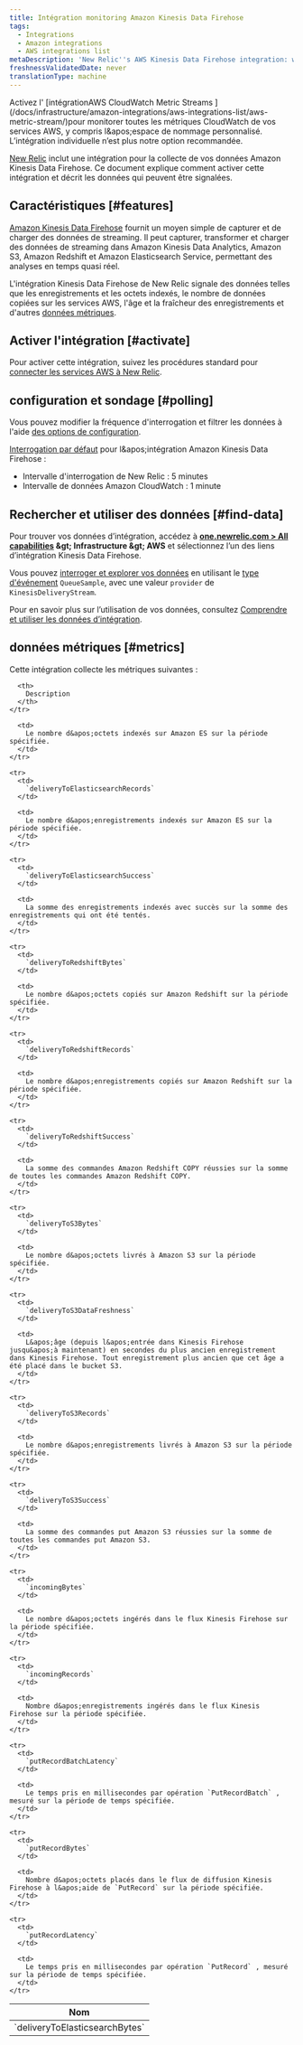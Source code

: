 ```yaml
---
title: Intégration monitoring Amazon Kinesis Data Firehose
tags:
  - Integrations
  - Amazon integrations
  - AWS integrations list
metaDescription: 'New Relic''s AWS Kinesis Data Firehose integration: what data it reports, and how to enable it.'
freshnessValidatedDate: never
translationType: machine
---
```


<Callout variant="important">
  Activez l&apos; [intégrationAWS CloudWatch Metric Streams ](/docs/infrastructure/amazon-integrations/aws-integrations-list/aws-metric-stream/)pour monitorer toutes les métriques CloudWatch de vos services AWS, y compris l&amp;apos;espace de nommage personnalisé. L’intégration individuelle n’est plus notre option recommandée.
</Callout>

[New Relic](/docs/infrastructure/introduction-infra-monitoring) inclut une intégration pour la collecte de vos données Amazon Kinesis Data Firehose. Ce document explique comment activer cette intégration et décrit les données qui peuvent être signalées.

## Caractéristiques [#features]

[Amazon Kinesis Data Firehose](https://aws.amazon.com/kinesis/firehose/) fournit un moyen simple de capturer et de charger des données de streaming. Il peut capturer, transformer et charger des données de streaming dans Amazon Kinesis Data Analytics, Amazon S3, Amazon Redshift et Amazon Elasticsearch Service, permettant des analyses en temps quasi réel.

L&apos;intégration Kinesis Data Firehose de New Relic signale des données telles que les enregistrements et les octets indexés, le nombre de données copiées sur les services AWS, l&apos;âge et la fraîcheur des enregistrements et d&apos;autres [données métriques](#metrics).

## Activer l&apos;intégration [#activate]

Pour activer cette intégration, suivez les procédures standard pour [connecter les services AWS à New Relic](/docs/infrastructure/infrastructure-integrations/getting-started/connect-aws-integrations-infrastructure).

## configuration et sondage [#polling]

Vous pouvez modifier la fréquence d&apos;interrogation et filtrer les données à l&apos;aide [des options de configuration](/docs/integrations/new-relic-integrations/getting-started/configure-polling-frequency-data-collection-cloud-integrations).

[Interrogation par défaut](/docs/infrastructure/amazon-integrations/aws-integrations-list/aws-polling-intervals-infrastructure-integrations) pour l&amp;apos;intégration Amazon Kinesis Data Firehose :

* Intervalle d&apos;interrogation de New Relic : 5 minutes
* Intervalle de données Amazon CloudWatch : 1 minute

## Rechercher et utiliser des données [#find-data]

Pour trouver vos données d’intégration, accédez à <DNT>**[one.newrelic.com &gt; All capabilities](https://one.newrelic.com/all-capabilities) &amp;gt; Infrastructure &amp;gt; AWS**</DNT> et sélectionnez l’un des liens d’intégration Kinesis Data Firehose.

Vous pouvez [interroger et explorer vos données](/docs/using-new-relic/data/understand-data/query-new-relic-data) en utilisant le [type d&apos;événement](/docs/data-apis/understand-data/new-relic-data-types/#event-data) `QueueSample`, avec une valeur `provider` de `KinesisDeliveryStream`.

Pour en savoir plus sur l’utilisation de vos données, consultez [Comprendre et utiliser les données d’intégration](/docs/infrastructure/integrations/find-use-infrastructure-integration-data).

## données métriques [#metrics]

Cette intégration collecte les métriques suivantes :

<table>
  <thead>
    <tr>
      <th style={{ width: "315" }}>
        Nom
      </th>

      <th>
        Description
      </th>
    </tr>
  </thead>

  <tbody>
    <tr>
      <td>
        `deliveryToElasticsearchBytes`
      </td>

      <td>
        Le nombre d&apos;octets indexés sur Amazon ES sur la période spécifiée.
      </td>
    </tr>

    <tr>
      <td>
        `deliveryToElasticsearchRecords`
      </td>

      <td>
        Le nombre d&apos;enregistrements indexés sur Amazon ES sur la période spécifiée.
      </td>
    </tr>

    <tr>
      <td>
        `deliveryToElasticsearchSuccess`
      </td>

      <td>
        La somme des enregistrements indexés avec succès sur la somme des enregistrements qui ont été tentés.
      </td>
    </tr>

    <tr>
      <td>
        `deliveryToRedshiftBytes`
      </td>

      <td>
        Le nombre d&apos;octets copiés sur Amazon Redshift sur la période spécifiée.
      </td>
    </tr>

    <tr>
      <td>
        `deliveryToRedshiftRecords`
      </td>

      <td>
        Le nombre d&apos;enregistrements copiés sur Amazon Redshift sur la période spécifiée.
      </td>
    </tr>

    <tr>
      <td>
        `deliveryToRedshiftSuccess`
      </td>

      <td>
        La somme des commandes Amazon Redshift COPY réussies sur la somme de toutes les commandes Amazon Redshift COPY.
      </td>
    </tr>

    <tr>
      <td>
        `deliveryToS3Bytes`
      </td>

      <td>
        Le nombre d&apos;octets livrés à Amazon S3 sur la période spécifiée.
      </td>
    </tr>

    <tr>
      <td>
        `deliveryToS3DataFreshness`
      </td>

      <td>
        L&apos;âge (depuis l&apos;entrée dans Kinesis Firehose jusqu&apos;à maintenant) en secondes du plus ancien enregistrement dans Kinesis Firehose. Tout enregistrement plus ancien que cet âge a été placé dans le bucket S3.
      </td>
    </tr>

    <tr>
      <td>
        `deliveryToS3Records`
      </td>

      <td>
        Le nombre d&apos;enregistrements livrés à Amazon S3 sur la période spécifiée.
      </td>
    </tr>

    <tr>
      <td>
        `deliveryToS3Success`
      </td>

      <td>
        La somme des commandes put Amazon S3 réussies sur la somme de toutes les commandes put Amazon S3.
      </td>
    </tr>

    <tr>
      <td>
        `incomingBytes`
      </td>

      <td>
        Le nombre d&apos;octets ingérés dans le flux Kinesis Firehose sur la période spécifiée.
      </td>
    </tr>

    <tr>
      <td>
        `incomingRecords`
      </td>

      <td>
        Nombre d&apos;enregistrements ingérés dans le flux Kinesis Firehose sur la période spécifiée.
      </td>
    </tr>

    <tr>
      <td>
        `putRecordBatchLatency`
      </td>

      <td>
        Le temps pris en millisecondes par opération `PutRecordBatch` , mesuré sur la période de temps spécifiée.
      </td>
    </tr>

    <tr>
      <td>
        `putRecordBytes`
      </td>

      <td>
        Nombre d&apos;octets placés dans le flux de diffusion Kinesis Firehose à l&apos;aide de `PutRecord` sur la période spécifiée.
      </td>
    </tr>

    <tr>
      <td>
        `putRecordLatency`
      </td>

      <td>
        Le temps pris en millisecondes par opération `PutRecord` , mesuré sur la période de temps spécifiée.
      </td>
    </tr>
  </tbody>
</table>